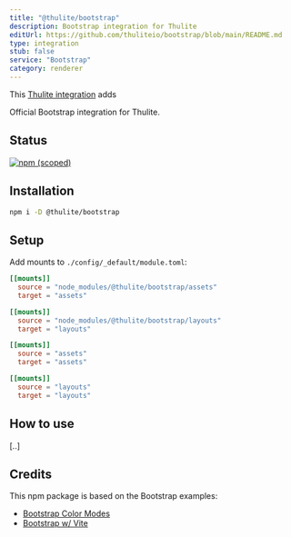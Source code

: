 ```yaml
---
title: "@thulite/bootstrap"
description: Bootstrap integration for Thulite
editUrl: https://github.com/thuliteio/bootstrap/blob/main/README.md
type: integration
stub: false
service: "Bootstrap"
category: renderer
---
```


This [Thulite integration](/add-ons/integrations/) adds

Official Bootstrap integration for Thulite.

## Status

[![npm (scoped)](https://img.shields.io/npm/v/@thulite/bootstrap?style=flat-square)](https://www.npmjs.com/package/@thulite/bootstrap)

## Installation

```bash
npm i -D @thulite/bootstrap
```

## Setup

Add mounts to `./config/_default/module.toml`:

```toml
[[mounts]]
  source = "node_modules/@thulite/bootstrap/assets"
  target = "assets"

[[mounts]]
  source = "node_modules/@thulite/bootstrap/layouts"
  target = "layouts"

[[mounts]]
  source = "assets"
  target = "assets"

[[mounts]]
  source = "layouts"
  target = "layouts"
```

## How to use

[..]

## Credits

This npm package is based on the Bootstrap examples:

- [Bootstrap Color Modes](https://github.com/twbs/examples/tree/main/color-modes)
- [Bootstrap w/ Vite](https://github.com/twbs/examples/tree/main/vite)

<LinkCard title="Add integrations" href="/guides/integrations/" />
